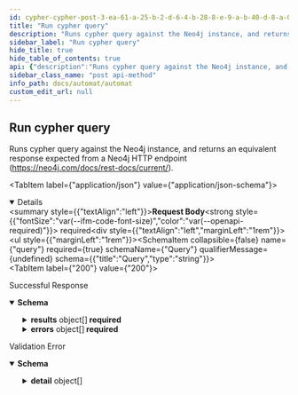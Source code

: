 ```yaml
---
id: cypher-cypher-post-3-ea-61-a-25-b-2-d-6-4-b-28-8-e-9-a-b-40-d-8-a-065-a-2-d
title: "Run cypher query"
description: "Runs cypher query against the Neo4j instance, and returns an equivalent response expected from a Neo4j HTTP endpoint (https://neo4j.com/docs/rest-docs/current/)."
sidebar_label: "Run cypher query"
hide_title: true
hide_table_of_contents: true
api: {"description":"Runs cypher query against the Neo4j instance, and returns an equivalent response expected from a Neo4j HTTP endpoint (https://neo4j.com/docs/rest-docs/current/).","operationId":"cypher_cypher_post-3ea61a25-b2d6-4b28-8e9a-b40d8a065a2d","requestBody":{"content":{"application/json":{"schema":{"title":"CypherRequest","required":["query"],"type":"object","properties":{"query":{"title":"Query","type":"string"}}},"example":{"query":"MATCH (n) RETURN count(n)"}}},"required":true},"responses":{"200":{"description":"Successful Response","content":{"application/json":{"schema":{"title":"CypherResponse","required":["results","errors"],"type":"object","properties":{"results":{"title":"Results","type":"array","items":{"title":"CypherResult","required":["columns","data"],"type":"object","properties":{"columns":{"title":"Columns","type":"array","items":{"type":"string"}},"data":{"title":"Data","type":"array","items":{"title":"CypherDatum","required":["row","meta"],"type":"object","properties":{"row":{"title":"Row","type":"array","items":{}},"meta":{"title":"Meta","type":"array","items":{}}}}}}}},"errors":{"title":"Errors","type":"array","items":{"title":"CypherError","required":["code","message"],"type":"object","properties":{"code":{"title":"Code","type":"string"},"message":{"title":"Message","type":"string"}}}}}}}}},"422":{"description":"Validation Error","content":{"application/json":{"schema":{"title":"HTTPValidationError","type":"object","properties":{"detail":{"title":"Detail","type":"array","items":{"title":"ValidationError","required":["loc","msg","type"],"type":"object","properties":{"loc":{"title":"Location","type":"array","items":{"anyOf":[{"type":"string"},{"type":"integer"}]}},"msg":{"title":"Message","type":"string"},"type":{"title":"Error Type","type":"string"}}}}}}}}}},"tags":["GWAS Catalog"],"method":"post","path":"/gwas-catalog/cypher","servers":[{"url":"https://automat.renci.org"}],"jsonRequestBodyExample":{"query":"string"},"info":{"title":"Automat","version":"2.0","termsOfService":"http://loading"},"postman":{"name":"Run cypher query","description":{"content":"Runs cypher query against the Neo4j instance, and returns an equivalent response expected from a Neo4j HTTP endpoint (https://neo4j.com/docs/rest-docs/current/).","type":"text/plain"},"url":{"path":["gwas-catalog","cypher"],"host":["{{baseUrl}}"],"query":[],"variable":[]},"header":[{"key":"Content-Type","value":"application/json"},{"key":"Accept","value":"application/json"}],"method":"POST","body":{"mode":"raw","raw":"\"\"","options":{"raw":{"language":"json"}}}}}
sidebar_class_name: "post api-method"
info_path: docs/automat/automat
custom_edit_url: null
---
```



## Run cypher query



Runs cypher query against the Neo4j instance, and returns an equivalent response expected from a Neo4j HTTP endpoint (https://neo4j.com/docs/rest-docs/current/).

<MimeTabs><TabItem label={"application/json"} value={"application/json-schema"}><details style={{}} data-collapsed={false} open={true}><summary style={{"textAlign":"left"}}><strong>Request Body</strong><strong style={{"fontSize":"var(--ifm-code-font-size)","color":"var(--openapi-required)"}}> required</strong></summary><div style={{"textAlign":"left","marginLeft":"1rem"}}></div><ul style={{"marginLeft":"1rem"}}><SchemaItem collapsible={false} name={"query"} required={true} schemaName={"Query"} qualifierMessage={undefined} schema={{"title":"Query","type":"string"}}></SchemaItem></ul></details></TabItem></MimeTabs><div><ApiTabs><TabItem label={"200"} value={"200"}><div>

Successful Response

</div><div><MimeTabs schemaType={"response"}><TabItem label={"application/json"} value={"application/json"}><SchemaTabs><TabItem label={"Schema"} value={"Schema"}><details style={{}} data-collapsed={false} open={true}><summary style={{"textAlign":"left"}}><strong>Schema</strong></summary><div style={{"textAlign":"left","marginLeft":"1rem"}}></div><ul style={{"marginLeft":"1rem"}}><SchemaItem collapsible={true} className={"schemaItem"}><details style={{}}><summary style={{}}><strong>results</strong><span style={{"opacity":"0.6"}}> object[]</span><strong style={{"fontSize":"var(--ifm-code-font-size)","color":"var(--openapi-required)"}}> required</strong></summary><div style={{"marginLeft":"1rem"}}><li><div style={{"fontSize":"var(--ifm-code-font-size)","opacity":"0.6","marginLeft":"-.5rem","paddingBottom":".5rem"}}>Array [</div></li><SchemaItem collapsible={false} name={"columns"} required={true} schemaName={"string[]"} qualifierMessage={undefined} schema={{"title":"Columns","type":"array","items":{"type":"string"}}}></SchemaItem><SchemaItem collapsible={true} className={"schemaItem"}><details style={{}}><summary style={{}}><strong>data</strong><span style={{"opacity":"0.6"}}> object[]</span><strong style={{"fontSize":"var(--ifm-code-font-size)","color":"var(--openapi-required)"}}> required</strong></summary><div style={{"marginLeft":"1rem"}}><li><div style={{"fontSize":"var(--ifm-code-font-size)","opacity":"0.6","marginLeft":"-.5rem","paddingBottom":".5rem"}}>Array [</div></li><SchemaItem collapsible={false} name={"row"} required={true} schemaName={"undefined[]"} qualifierMessage={undefined} schema={{"title":"Row","type":"array","items":{}}}></SchemaItem><SchemaItem collapsible={false} name={"meta"} required={true} schemaName={"undefined[]"} qualifierMessage={undefined} schema={{"title":"Meta","type":"array","items":{}}}></SchemaItem><li><div style={{"fontSize":"var(--ifm-code-font-size)","opacity":"0.6","marginLeft":"-.5rem"}}>]</div></li></div></details></SchemaItem><li><div style={{"fontSize":"var(--ifm-code-font-size)","opacity":"0.6","marginLeft":"-.5rem"}}>]</div></li></div></details></SchemaItem><SchemaItem collapsible={true} className={"schemaItem"}><details style={{}}><summary style={{}}><strong>errors</strong><span style={{"opacity":"0.6"}}> object[]</span><strong style={{"fontSize":"var(--ifm-code-font-size)","color":"var(--openapi-required)"}}> required</strong></summary><div style={{"marginLeft":"1rem"}}><li><div style={{"fontSize":"var(--ifm-code-font-size)","opacity":"0.6","marginLeft":"-.5rem","paddingBottom":".5rem"}}>Array [</div></li><SchemaItem collapsible={false} name={"code"} required={true} schemaName={"Code"} qualifierMessage={undefined} schema={{"title":"Code","type":"string"}}></SchemaItem><SchemaItem collapsible={false} name={"message"} required={true} schemaName={"Message"} qualifierMessage={undefined} schema={{"title":"Message","type":"string"}}></SchemaItem><li><div style={{"fontSize":"var(--ifm-code-font-size)","opacity":"0.6","marginLeft":"-.5rem"}}>]</div></li></div></details></SchemaItem></ul></details></TabItem><TabItem label={"Example (from schema)"} value={"Example (from schema)"}><ResponseSamples responseExample={"{\n  \"results\": [\n    {\n      \"columns\": [\n        \"string\"\n      ],\n      \"data\": [\n        {\n          \"row\": [\n            null\n          ],\n          \"meta\": [\n            null\n          ]\n        }\n      ]\n    }\n  ],\n  \"errors\": [\n    {\n      \"code\": \"string\",\n      \"message\": \"string\"\n    }\n  ]\n}"} language={"json"}></ResponseSamples></TabItem></SchemaTabs></TabItem></MimeTabs></div></TabItem><TabItem label={"422"} value={"422"}><div>

Validation Error

</div><div><MimeTabs schemaType={"response"}><TabItem label={"application/json"} value={"application/json"}><SchemaTabs><TabItem label={"Schema"} value={"Schema"}><details style={{}} data-collapsed={false} open={true}><summary style={{"textAlign":"left"}}><strong>Schema</strong></summary><div style={{"textAlign":"left","marginLeft":"1rem"}}></div><ul style={{"marginLeft":"1rem"}}><SchemaItem collapsible={true} className={"schemaItem"}><details style={{}}><summary style={{}}><strong>detail</strong><span style={{"opacity":"0.6"}}> object[]</span></summary><div style={{"marginLeft":"1rem"}}><li><div style={{"fontSize":"var(--ifm-code-font-size)","opacity":"0.6","marginLeft":"-.5rem","paddingBottom":".5rem"}}>Array [</div></li><SchemaItem collapsible={true} className={"schemaItem"}><details style={{}}><summary style={{}}><strong>loc</strong><span style={{"opacity":"0.6"}}> object[]</span><strong style={{"fontSize":"var(--ifm-code-font-size)","color":"var(--openapi-required)"}}> required</strong></summary><div style={{"marginLeft":"1rem"}}><li><div style={{"fontSize":"var(--ifm-code-font-size)","opacity":"0.6","marginLeft":"-.5rem","paddingBottom":".5rem"}}>Array [</div></li><li><span className={"badge badge--info"}>anyOf</span><SchemaTabs><TabItem label={"MOD1"} value={"0-item-properties"}><li><div><strong>string</strong></div></li></TabItem><TabItem label={"MOD2"} value={"1-item-properties"}><li><div><strong>integer</strong></div></li></TabItem></SchemaTabs></li><li><div style={{"fontSize":"var(--ifm-code-font-size)","opacity":"0.6","marginLeft":"-.5rem"}}>]</div></li></div></details></SchemaItem><SchemaItem collapsible={false} name={"msg"} required={true} schemaName={"Message"} qualifierMessage={undefined} schema={{"title":"Message","type":"string"}}></SchemaItem><SchemaItem collapsible={false} name={"type"} required={true} schemaName={"Error Type"} qualifierMessage={undefined} schema={{"title":"Error Type","type":"string"}}></SchemaItem><li><div style={{"fontSize":"var(--ifm-code-font-size)","opacity":"0.6","marginLeft":"-.5rem"}}>]</div></li></div></details></SchemaItem></ul></details></TabItem><TabItem label={"Example (from schema)"} value={"Example (from schema)"}><ResponseSamples responseExample={"{\n  \"detail\": [\n    {\n      \"loc\": [\n        \"string\",\n        0\n      ],\n      \"msg\": \"string\",\n      \"type\": \"string\"\n    }\n  ]\n}"} language={"json"}></ResponseSamples></TabItem></SchemaTabs></TabItem></MimeTabs></div></TabItem></ApiTabs></div>
      